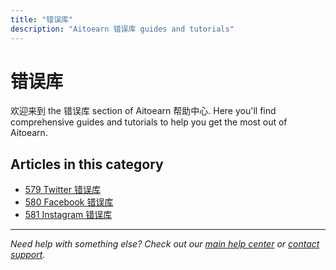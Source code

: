 ```yaml
---
title: "错误库"
description: "Aitoearn 错误库 guides and tutorials"
---
```


# 错误库

欢迎来到 the 错误库 section of Aitoearn 帮助中心. Here you'll find comprehensive guides and tutorials to help you get the most out of Aitoearn.

## Articles in this category

- [579 Twitter 错误库](579-twitter-error-library)
- [580 Facebook 错误库](580-facebook-error-library)
- [581 Instagram 错误库](581-instagram-error-library)

---

*Need help with something else? Check out our [main help center](/en/help-center) or [contact support](mailto:hello@aitoearn.com).*
